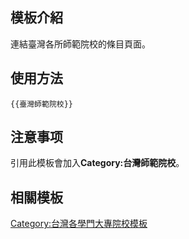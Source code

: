 <includeonly><!-- 在這裡加入模板的保護標識 --></includeonly><noinclude>{{Documentation subpage}}</noinclude>
<!-- 在本行下編輯模板說明 -->
== 模板介紹 ==
連結臺灣各所師範院校的條目頁面。

== 使用方法 ==
<pre>{{臺灣師範院校}}</pre>

== 注意事项 ==
引用此模板會加入'''Category:台灣師範院校'''。

== 相關模板 ==

{{台灣高等教育模板導航}}

<includeonly>
<!-- 本行下加入模板的分類 -->
[[Category:台灣各學門大專院校模板]]
</includeonly>